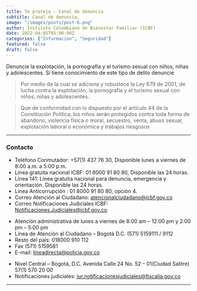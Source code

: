 ```yaml
---
title: Te protejo - Canal de denuncia
subtitle: Canal de denuncia,
image: "/images/posts/post-6.png"
author: Instituto Colombiano de Bienestar Familiar (ICBF)
date: 2022-04-05T05:00:00Z
categories: ["Informacion", "Seguridad"]
featured: false
draft: false
---
```

Denuncie la explotación, la pornografía y el turismo sexual con niños, niñas y adolescentes. Si tiene conocimiento de este tipo de delito denuncie

<Blockquote name="Ley 679 de 2001">
 Por medio de la cual se adiciona y robustece la Ley 679 de 2001, de lucha contra la explotación, la pornografía y el turismo sexual con niños, niñas y adolescentes.
</Blockquote>

<Blockquote name="DECRETO 1524 DE 2002">
Que de conformidad con lo dispuesto por el artículo 44 de la Constitución Política, los niños serán protegidos contra toda forma de abandono, violencia física o moral, secuestro, venta, abuso sexual, explotación laboral o económica y trabajos riesgosos
</Blockquote>

---

### Contacto

<Tabs client:load>

<Tab name="Bienestar Familiar">

- Teléfono Conmutador: +57(1) 437 76 30, Disponible lunes a viernes de 8:00 a.m. a 5:00 p.m.
- Línea gratuita nacional ICBF: 01 8000 91 80 80, Disponible las 24 horas.
- Línea 141: Línea gratuita nacional para denuncia, emergencia y orientación. Disponible las 24 horas.
- Linea Anticorrupción : 01 8000 91 80 80, opción 4.
- Correo Atención al Ciudadano: atencionalciudadano@icbf.gov.co
- Correo Notificaciones Judiciales ICBF: Notificaciones.Judiciales@icbf.gov.co


</Tab>

<Tab name="Policía Nacional">

- Atención administrativa de lunes a viernes de 8:00 am – 12:00 pm y 2:00 pm – 5:00 pm
- Línea de Atención al Ciudadano – Bogotá D.C. (571) 5159111 / 9112
- Resto del país: 018000 910 112
- Fax (571) 5159581
- E-mail: lineadirecta@policia.gov.co
</Tab>

<Tab name="Fiscalía General de la Nación">

- Nivel Central – Bogotá, D.C. Avenida Calle 24 No. 52 – 01(Ciudad Salitre) 57(1) 570 20 00
- Notificaciones judiciales: jur.notificacionesjudiciales@fiscalia.gov.co

</Tab>

</Tabs>

---